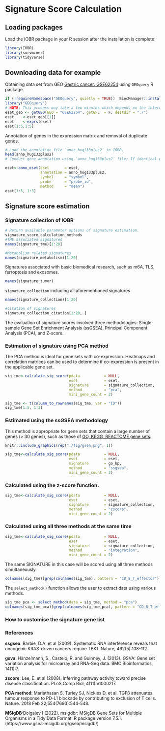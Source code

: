 

# **Signature Score Calculation**

## Loading packages
Load the IOBR package in your R session after the installation is complete:
```r
library(IOBR)
library(survminer)
library(tidyverse)
```

## Downloading data for example
Obtaining data set from GEO [Gastric cancer: GSE62254](https://pubmed.ncbi.nlm.nih.gov/25894828/) using `GEOquery` R package.
```r
if (!requireNamespace("GEOquery", quietly = TRUE))  BiocManager::install("GEOquery")
library("GEOquery")
# NOTE: This process may take a few minutes which depends on the internet connection speed. Please wait for its completion.
eset_geo <- getGEO(GEO = "GSE62254", getGPL  = F, destdir = "./")
eset    <-eset_geo[[1]]
eset    <-exprs(eset)
eset[1:5,1:5]
```

Annotation of genes in the expression matrix and removal of duplicate genes.
```r

# Load the annotation file `anno_hug133plus2` in IOBR.
head(anno_hug133plus2)
# Conduct gene annotation using `anno_hug133plus2` file; If identical gene symbols exists, these genes would be ordered by the mean expression levels. The gene symbol with highest mean expression level is selected and remove others. 

eset<-anno_eset(eset       = eset,
                annotation = anno_hug133plus2,
                symbol     = "symbol",
                probe      = "probe_id",
                method     = "mean")
eset[1:5, 1:3]
```


## Signature score estimation

### Signature collection of IOBR

```r
# Return available parameter options of signature estimation.
signature_score_calculation_methods
#TME associated signatures
names(signature_tme)[1:20]
```

```r
#Metabolism related signatures
names(signature_metabolism)[1:20]

```

Signatures associated with basic biomedical research, such as m6A, TLS, ferroptosis and exosomes.
```r
names(signature_tumor)
```

`signature_collection` including all aforementioned signatures 
```r
names(signature_collection)[1:20]
```


```r
#citation of signatures
signature_collection_citation[1:20, ]
```

The evaluation of signature scores involved three methodologies: Single-sample Gene Set Enrichment Analysis (ssGSEA), Principal Component Analysis (PCA), and Z-score.

### Estimation of signature using PCA method
The PCA method is ideal for gene sets with co-expression. Heatmaps and correlation matrices can be used to determine if co-expression is present in the applicable gene set.
```r

sig_tme<-calculate_sig_score(pdata           = NULL,
                             eset            = eset,
                             signature       = signature_collection,
                             method          = "pca",
                             mini_gene_count = 2)

sig_tme <- t(column_to_rownames(sig_tme, var = "ID"))
sig_tme[1:5, 1:3]
```

### Estimated using the ssGSEA methodology

This method is appropriate for gene sets that contain a large number of genes (> 30 genes), such as those of [GO, KEGG, REACTOME gene sets](https://www.gsea-msigdb.org/gsea/msigdb).

```r
knitr::include_graphics(rep("./fig/gsea.png", 1))
```

```r

sig_tme<-calculate_sig_score(pdata           = NULL,
                             eset            = eset,
                             signature       = go_bp,
                             method          = "ssgsea",
                             mini_gene_count = 2)

```

### Calculated using the z-score function.

```r

sig_tme<-calculate_sig_score(pdata           = NULL,
                             eset            = eset,
                             signature       = signature_collection,
                             method          = "zscore",
                             mini_gene_count = 2)

```

### Calculated using all three methods at the same time

```r

sig_tme<-calculate_sig_score(pdata           = NULL,
                             eset            = eset,
                             signature       = signature_collection,
                             method          = "integration",
                             mini_gene_count = 2)

```
The same SIGNATURE in this case will be scored using all three methods simultaneously.
```r
colnames(sig_tme)[grep(colnames(sig_tme), pattern = "CD_8_T_effector")]
```

The `select_method()` function allows the user to extract data using various methods.
```r
sig_tme_pca <- select_method(data = sig_tme, method = "pca")
colnames(sig_tme_pca)[grep(colnames(sig_tme_pca), pattern = "CD_8_T_effector")]
```


### How to customise the signature gene list



### References

**ssgsea**: Barbie, D.A. et al (2009). Systematic RNA interference reveals that oncogenic KRAS-driven cancers require TBK1. Nature, 462(5):108-112.

**gsva**: Hänzelmann, S., Castelo, R. and Guinney, J. (2013). GSVA: Gene set variation analysis for microarray and RNA-Seq data. BMC Bioinformatics, 14(1):7.

**zscore**: Lee, E. et al (2008). Inferring pathway activity toward precise disease classification. PLoS Comp Biol, 4(11):e1000217.

**PCA method**: Mariathasan S, Turley SJ, Nickles D, et al. TGFβ attenuates tumour response to PD-L1 blockade by contributing to exclusion of T cells. Nature. 2018 Feb 22;554(7693):544-548.

**MSigDB**:Dolgalev I (2022). msigdbr: MSigDB Gene Sets for Multiple Organisms in a Tidy Data Format. R  package version 7.5.1. (https://www.gsea-msigdb.org/gsea/msigdb/)

